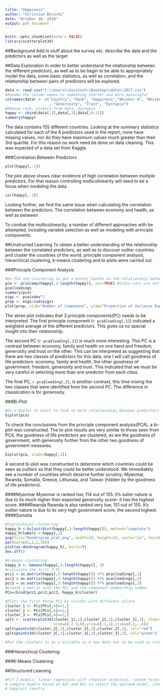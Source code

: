 ---
title: "Happiness"
author: "Christian Berardi"
date: "October 10, 2018"
output: pdf_document
---

```{r setup, include=FALSE}
knitr::opts_chunk$set(echo = FALSE)
library(scatterplot3d)
```

##Background
Add in stuff about the survey etc. describe the data and the predictors as well as the target

\pagebreak

##Data Exploration
In order to better understand the relationship between the different predictors, as well as to be begin to be able to appropriately model the data, some basic statistics, as well as correlation, and the relationship between pairs of predictors will be explored. 
```{r}
data <- read.csv("C:\\Users\\Saistout\\Desktop\\data\\2017.csv")
#Rename the column names to something shorter and more meaningful
colnames(data) <- c("Country", "Rank", "Happiness","Whisker H", "Whisker L", "Economy", "Family", "Health", "Freedom"
                    , "Generosity", "Trust", "Dystopia")
#Remove rank, wiskers from data, dystopia
happy <- cbind(data[,1],data[,3],data[,6:11])
summary(happy)
```
The data contains 155 different countries. Looking at the summary statistics calculated for each of the 6 predictors used in the report, none have missing values, nor do they have maximum values much greater than their 3rd quartile. For this reason no work need be done on data cleaning. This was expected of a data set from Kaggle.

\pagebreak

###Correlation Between Predictors
```{r}
plot(happy[,-1])
```
The plot above shows clear evidence of high correlation between multiple predictors. For that reason controlling multicolinearity will need to be a focus when modeling the data. 

\pagebreak

```{r}
cor(happy[,-1])
```
Looking further, we find the same issue when calculating the correlation between the predictors. The correlation between economy and health, as well as between

To combat the multicolinearity, a number of different approaches with be attempted, including variable selection as well as modeling with principle components. 

\pagebreak
##Unstructed Learning
To obtain a better understanding of the relationship between the correlated predictors, as well as to discover outlier countries and cluster the countries of the world, principle component analysis, hierarchical clustering, k-means clustering and bi-plots were carried out. 

###Principle Component Analysis
```{r}
#Do PCA and clustering to get a better handle on the relationship between the predictors and happiness
pca <- princomp(happy[,3:length(happy)], cor=TRUE) #Since vars are not standardized used cor=TRUE
pca$loadings
summary(pca)
eigs <- pca$sdev^2
prop <- eigs/sum(eigs)
plot(prop, xlab="Number of Component", ylab="Proportion of Variance Explained") #So only 3 needed, now interpret
```
The skree plot indicates that 3 principle components(PC) needs to be interpreted. The first principle component (`r pca$loading[,1]`) indicated a weighted average of the different predictors. This gives us no special insight into their relationship. 

The second PC (`r pca$loading[,2]`) is much more interesting. This PC is a contrast between economy, family and health on one hand and freedom, generosity and trust on the other. This can be interpreted as suggesting that there are two classes of predictors for this data, one I will call goodness of life predictors: economy, family and health, the other goodness of government: freedom, generosity and trust. This indicated that we must be very careful in selecting more than one predictor from each class.

The final PC, `r pca$loading[,3]`, is another contrast, this time mixing the two classes that were identified from the second PC. The difference in classiication is for generosity.

###Bi-Plot
```{r}
#Do a Biplot to start to look at more relationships between predictors
biplot(pca)
```
To check the conclusions from the principle component analysis(PCA), a bi-plot was constructed. The bi-plot results are very similar to those seen from PCA, the goodness of life predictors are clustered, as are the goodness of government, with generosity further from the other two goodness of government measures.

```{r}
biplot(pca, xlabs=happy[,1])
```
A second bi-plot was constructed to determine which countries could be seen as outliers so that they could be better understood. We immediately see a number of countries which deserve further scrutiny: Myanmar, Rwanda, Somalia, Greece, Lithunaia, and Taiwan (hidden by the goodness of life predictors).

####Myanmar
Myanmar is ranked low, 114 out of 155. It's oulier nature is due to its much higher then expected generosity score-- it has the highest score.
####Rwanda
Rwanda is also ranked very low, 151 out of 155. It's outlier nature is due to its very high government score, the second highest. 
####Somalia



```{r}
#hierarchical clustering
happy_h <-hclust(dist(happy[,3:length(happy)]), method="complete")
happy_h$labels <-happy[,1]
png(file="Dendrogram_plot.png", width=10, height=24, units="in", res=288)
par(mar=c(2,2,2,10))
plot(as.dendrogram(happy_h), horiz=T)
dev.off()

#k-means clustering
happy_k <- kmeans(happy[,3:length(happy)], 3)
#calculate the first 3 PC
pcc1 = as.matrix(happy[,3:length(happy)]) %*% pca$loadings[,1]
pcc2 = as.matrix(happy[,3:length(happy)]) %*% pca$loadings[,2]
pcc3 = as.matrix(happy[,3:length(happy)]) %*% pca$loadings[,3]
#Create a matrix with the PCs and the component membership number
PCs=cbind(pcc1,pcc2,pcc3, happy_k$cluster)

#Plots the first three PCs by cluster with different colors
cluster_1 <- PCs[PCs[,4]==1,]
cluster_2 <- PCs[PCs[,4]==2,]
cluster_3 <- PCs[PCs[,4]==3,]
splt <- scatterplot3d(cluster_1[,1],cluster_1[,2],cluster_1[,3], xlab="PC1", ylab="PC2", zlab="PC3", color = "blue",
                      xlim=c(-2.5,0),ylim=c(-1,1),zlim=c(.2,-.6))
splt$points3d(cluster_2[,1],cluster_2[,2],cluster_2[,3], col="red")
splt$points3d(cluster_3[,1],cluster_3[,2],cluster_3[,3], col="green")

#Put the clusters in as a variable in a new data set to be used in visualizations in tableau
```


###Hierarchical Clustering

###K-Means Clustering

##Structured Learning
```{r}
#Fit 3 models: linear regression with stepwise selection, random forest and SVM, do LOOCV to determine optimum model
# compare models based on AIC and BIC to select the optimum model, interpret results in light of how to get the
# happiest country
```
